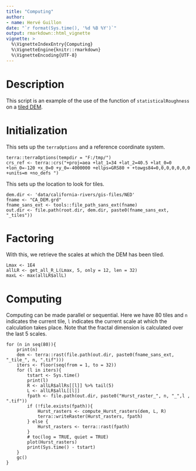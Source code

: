 ```yaml
---
title: "Computing"
author:
- name: Hervé Guillon
date: "`r format(Sys.time(), '%d %B %Y')`"
output: rmarkdown::html_vignette
vignette: >
  %\VignetteIndexEntry{Computing}
  %\VignetteEngine{knitr::rmarkdown}
  %\VignetteEncoding{UTF-8}
---
```


# Description

This script is an example of the use of the function of `statisticalRoughness` on a [tiled DEM](tiling.htlm).


# Initialization

This sets up the `terraOptions` and a reference coordinate system.

```
terra::terraOptions(tempdir = "F:/tmp/")
crs_ref <- terra::crs("+proj=aea +lat_1=34 +lat_2=40.5 +lat_0=0 +lon_0=-120 +x_0=0 +y_0=-4000000 +ellps=GRS80 + +towgs84=0,0,0,0,0,0,0 +units=m +no_defs ")
```

This sets up the location to look for tiles.

```
dem.dir <- 'data/california-rivers/gis-files/NED'
fname <- "CA_DEM.grd"
fname_sans_ext <- tools::file_path_sans_ext(fname)
out.dir <- file.path(root.dir, dem.dir, paste0(fname_sans_ext, "_tiles"))
```

# Factoring

With this, we retrieve the scales at which the DEM has been tiled.

```
Lmax <- 1E4
allLR <- get_all_R_L(Lmax, 5, only = 12, len = 32)
maxL <- max(allLR$allL)
```

# Computing

Computing can be made parallel or sequential. Here we have 80 tiles and `n` indicates the current tile, `l` indicates the current scale at which the calculation takes place.
Note that the fractal dimension is calculated over the last 5 scales.

```
for (n in seq(80)){
	print(n)
	dem <- terra::rast(file.path(out.dir, paste0(fname_sans_ext, "_tile_", n, ".tif")))
	iters <- floor(seq(from = 1, to = 32))
	for (l in iters){
		tstart <- Sys.time()
		print(l)
		R <- allLR$allRs[[l]] %>% tail(5)
		L <- allLR$allL[[l]]
		fpath <- file.path(out.dir, paste0("Hurst_raster_", n, "_",l , ".tif"))
		if (!file.exists(fpath)){
			Hurst_rasters <- compute_Hurst_rasters(dem, L, R)
			terra::writeRaster(Hurst_rasters, fpath)
		} else {
			Hurst_rasters <- terra::rast(fpath)
		}
		# toc(log = TRUE, quiet = TRUE)
		plot(Hurst_rasters)
		print(Sys.time() - tstart)
	}
	gc()
}
```